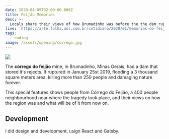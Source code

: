 ```yaml
---
date: 2020-04-05T02:00:00.000Z
title: Feijão Memories
desc: >-
  Locals share their views of how Brumadinho was before the the dam rupture tragedy from 2019
live: 'https://arte.folha.uol.com.br/cotidiano/2020/01/memorias-do-feijao/'
tags:
  - coding
image: /assets/opening/corrego.jpg
---
```


![](/assets/corrego-feijao-1.jpg)

The **córrego do feijão** mine, in Brumadinho, Minas Gerais, had a dam that stored it's rejects. It ruptured in January 25st 2019, flooding a 3 thousand square meters area, killing more than 250 people and damaging nature forever.

This special features shows people from Córrego do Feijão, a 400 people neighbourhood near where the tragedy took place, and their views on how the region was and what will be of it from now on.

## Development

I did design and development, usign React and Gatsby.
